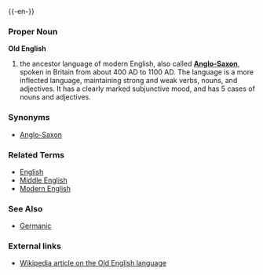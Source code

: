 {{wikipedia}}
{{-en-}}

===Proper Noun===
'''Old English'''

# the ancestor language of modern English, also called '''[[Anglo-Saxon]]''', spoken in Britain from about 400 AD to 1100 AD.  The language is a more inflected language, maintaining strong and weak verbs, nouns, and adjectives.  It has a clearly marked subjunctive mood, and has 5 cases of nouns and adjectives.

===Synonyms===
*[[Anglo-Saxon]]

===Related Terms===
*[[English]]
*[[Middle English]]
*[[Modern English]]

===See Also===
*[[Germanic]]

===External links===
*[[w:Old English|Wikipedia article on the Old English language]]